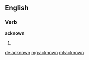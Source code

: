 ==English==

===Verb===
'''acknown'''

# {{past of|acknow}}

[[de:acknown]]
[[mg:acknown]]
[[ml:acknown]]